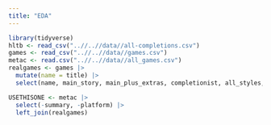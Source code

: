 ```yaml
---
title: "EDA"
---
```


```r
library(tidyverse)
hltb <- read_csv("..//..//data//all-completions.csv")
games <- read_csv("..//..//data//games.csv")
metac <- read.csv("..//..//data//all_games.csv")
realgames <- games |>
  mutate(name = title) |>
  select(name, main_story, main_plus_extras, completionist, all_styles, type, platforms, genres)

USETHISONE <- metac |>
  select(-summary, -platform) |>
  left_join(realgames)

```

